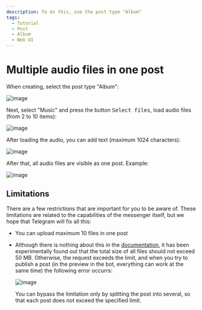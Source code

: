 ```yaml
---
description: To do this, use the post type "Album"
tags:
  - Tutorial
  - Post
  - Album
  - Web UI
---
```


# Multiple audio files in one post

When creating, select the post type "Album":

![image](https://user-images.githubusercontent.com/24430718/131265107-995b2686-3f77-48ff-9759-cd6ce8e596b4.png)

Next, select "Music" and press the button <kbd>Select files</kbd>, load audio files (from 2 to 10 items):

![image](https://user-images.githubusercontent.com/24430718/131265139-14381998-8e23-4526-9426-dd51b82f113a.png)

After loading the audio, you can add text (maximum 1024 characters):

![image](https://user-images.githubusercontent.com/24430718/131265209-e130b1f7-81cb-4038-8fc1-b3ac1ffacdcd.png)

After that, all audio files are visible as one post. Example:

![image](https://user-images.githubusercontent.com/24430718/131265246-23fa9c75-cb7b-4ccb-88c9-fe72ade315b1.png)

## Limitations

There are a few restrictions that are important for you to be aware of. These limitations are related to the capabilities of the messenger itself, but we hope that Telegram will fix all this:

* You can upload maximum 10 files in one post

* Although there is nothing about this in the [documentation](https://core.telegram.org/bots/api#sendmediagroup), it has been experimentally found out that the total size of all files should not exceed 50 MB. Otherwise, the request exceeds the limit, and when you try to publish a post (in the preview in the bot, everything can work at the same time) the following error occurrs:

  ![image](https://user-images.githubusercontent.com/24430718/131265380-c51aba6e-189d-45b0-bb81-fe33f6faaed5.png)

  You can bypass the limitation only by splitting the post into several, so that each post does not exceed the specified limit.

